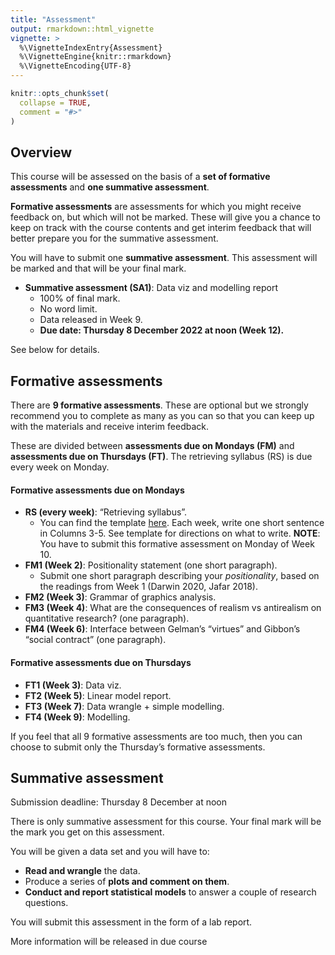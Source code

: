 ```yaml
---
title: "Assessment"
output: rmarkdown::html_vignette
vignette: >
  %\VignetteIndexEntry{Assessment}
  %\VignetteEngine{knitr::rmarkdown}
  %\VignetteEncoding{UTF-8}
---
```


```r
knitr::opts_chunk$set(
  collapse = TRUE,
  comment = "#>"
)
```

## Overview

This course will be assessed on the basis of a **set of formative assessments** and **one summative assessment**.

**Formative assessments** are assessments for which you might receive feedback on, but which will not be marked.
These will give you a chance to keep on track with the course contents and get interim feedback that will better prepare you for the summative assessment.

You will have to submit one **summative assessment**. This assessment will be marked and that will be your final mark.

- **Summative assessment (SA1)**: Data viz and modelling report
  - 100% of final mark.
  - No word limit.
  - Data released in Week 9.
  - **Due date: Thursday 8 December 2022 at noon (Week 12).**

See below for details.

## Formative assessments

There are **9 formative assessments**.
These are optional but we strongly recommend you to complete as many as you can so that you can keep up with the materials and receive interim feedback.

These are divided between **assessments due on Mondays (FM)** and **assessments due on Thursdays (FT)**.
The retrieving syllabus (RS) is due every week on Monday.

#### Formative assessments due on Mondays
- **RS (every week)**: "Retrieving syllabus".
  - You can find the template [here](https://docs.google.com/spreadsheets/d/1TMKKKC9YRo2VNpkoG8bw_lu2ZKKT-1-UsNV7r0rMwV4/edit?usp=sharing). Each week, write one short sentence in Columns 3-5. See template for directions on what to write. **NOTE**: You have to submit this formative assessment on Monday of Week 10.
- **FM1 (Week 2)**: Positionality statement (one short paragraph).
  - Submit one short paragraph describing your *positionality*, based on the readings from Week 1 (Darwin 2020, Jafar 2018).
- **FM2 (Week 3)**: Grammar of graphics analysis.
- **FM3 (Week 4)**: What are the consequences of realism vs antirealism on quantitative research? (one paragraph).
- **FM4 (Week 6)**: Interface between Gelman's "virtues" and Gibbon's "social contract" (one paragraph).
  
#### Formative assessments due on Thursdays
- **FT1 (Week 3)**: Data viz.
- **FT2 (Week 5)**: Linear model report.
- **FT3 (Week 7)**: Data wrangle + simple modelling.
- **FT4 (Week 9)**: Modelling.

If you feel that all 9 formative assessments are too much, then you can choose to submit only the Thursday's formative assessments.

## Summative assessment

```{=html}
<div class="alert alert-warning" role="alert">
  Submission deadline: Thursday 8 December at noon
</div>
```

There is only summative assessment for this course.
Your final mark will be the mark you get on this assessment.

You will be given a data set and you will have to:

- **Read and wrangle** the data.
- Produce a series of **plots and comment on them**.
- **Conduct and report statistical models** to answer a couple of research questions.

You will submit this assessment in the form of a lab report.

More information will be released in due course
